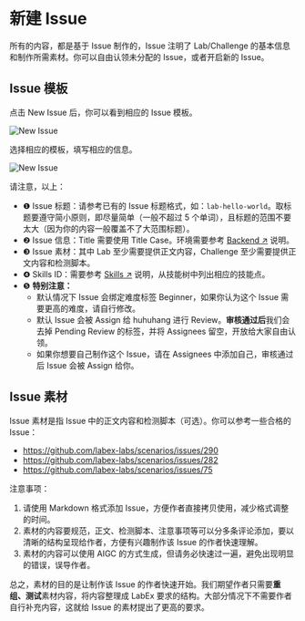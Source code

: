 # 新建 Issue

所有的内容，都是基于 Issue 制作的，Issue 注明了 Lab/Challenge 的基本信息和制作所需素材。你可以自由认领未分配的 Issue，或者开启新的 Issue。

## Issue 模板

点击 New Issue 后，你可以看到相应的 Issue 模板。

![New Issue](.github/assets/new-issue.png)

选择相应的模板，填写相应的信息。

![New Issue](.github/assets/issue-template.png)

请注意，以上：

- ❶ Issue 标题：请参考已有的 Issue 标题格式，如：`lab-hello-world`。取标题要遵守简小原则，即尽量简单（一般不超过 5 个单词），且标题的范围不要太大（因为你的内容一般覆盖不了大范围标题）。
- ❷ Issue 信息：Title 需要使用 Title Case。环境需要参考 [Backend ↗](/basic/how-to-start#backend) 说明。
- ❸ Issue 素材：其中 Lab 至少需要提供正文内容，Challenge 至少需要提供正文内容和检测脚本。
- ❹ Skills ID：需要参考 [Skills ↗](skill-tree) 说明，从技能树中列出相应的技能点。
- ❺ **特别注意：**
  - 默认情况下 Issue 会绑定难度标签 Beginner，如果你认为这个 Issue 需要更高的难度，请自行修改。
  - 默认 Issue 会被 Assign 给 huhuhang 进行 Review。**审核通过后**我们会去掉 Pending Review 的标签，并将 Assignees 留空，开放给大家自由认领。
  - 如果你想要自己制作这个 Issue，请在 Assignees 中添加自己，审核通过后 Issue 会被 Assign 给你。

## Issue 素材

Issue 素材是指 Issue 中的正文内容和检测脚本（可选）。你可以参考一些合格的 Issue：

- https://github.com/labex-labs/scenarios/issues/290
- https://github.com/labex-labs/scenarios/issues/282
- https://github.com/labex-labs/scenarios/issues/75

注意事项：

1. 请使用 Markdown 格式添加 Issue，方便作者直接拷贝使用，减少格式调整的时间。
2. 素材的内容要规范，正文、检测脚本、注意事项等可以分多条评论添加，要以清晰的结构呈现给作者，方便有兴趣制作该 Issue 的作者快速理解。
3. 素材的内容可以使用 AIGC 的方式生成，但请务必快速过一遍，避免出现明显的错误，误导作者。

总之，素材的目的是让制作该 Issue 的作者快速开始。我们期望作者只需要**重组、测试**素材内容，将内容整理成 LabEx 要求的结构。大部分情况下不需要作者自行补充内容，这就给 Issue 的素材提出了更高的要求。
